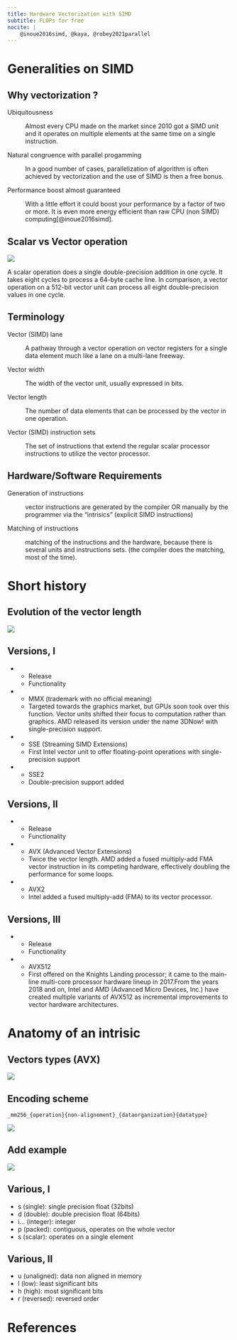 ```yaml
---
title: Hardware Vectorization with SIMD
subtitle: FLOPs for free
nocite: |
    @inoue2016simd, @kaya, @robey2021parallel
---
```


# Generalities on SIMD

## Why vectorization ? 

:::: incremental

Ubiquitousness

: Almost every CPU made on the market since 2010 got a SIMD unit and it operates on multiple elements at the same time on a single instruction.

Natural congruence with parallel progamming

: In a good number of cases, parallelization of algorithm is often achieved by vectorization and the use of SIMD is then a free bonus.

Performance boost almost guaranteed

: With a little effort it could boost your performance by a factor of two or more. It is even more energy efficient than raw CPU (non SIMD) computing[@inoue2016simd].

:::: 

## Scalar vs Vector operation

![](figs/scalar-vector.png){fig-align="center"}

A scalar operation does a single double-precision addition in one cycle. It takes eight cycles to process a 64-byte cache line. In comparison, a vector operation on a 512-bit vector unit can process all eight double-precision values in one cycle.

## Terminology 

Vector (SIMD) lane

: A pathway through a vector operation on vector registers for a single data element much like a lane on a multi-lane freeway.

Vector width

: The width of the vector unit, usually expressed in bits.

Vector length

: The number of data elements that can be processed by the vector in one operation.

Vector (SIMD) instruction sets

: The set of instructions that extend the regular scalar processor instructions to utilize the vector processor.

## Hardware/Software Requirements

Generation of instructions

: vector instructions are generated by the compiler OR manually by the programmer via the "intrisics" (explicit SIMD instructions)

Matching of instructions

: matching of the instructions and the hardware, because there is several units and instructions sets. (the compiler does the matching, most of the time).


# Short history

## Evolution of the vector length

![](figs/intel_simd.png){fig-align="center"}

## Versions, I 

:::list-table
* - Release
  - Functionality

* - MMX (trademark with no official meaning)
  - Targeted towards the graphics market, but GPUs soon took over this function. Vector units shifted their focus to computation rather than graphics. AMD released its version under the name 3DNow! with single-precision support.

* - SSE (Streaming SIMD Extensions)
  - First Intel vector unit to offer floating-point operations with single-precision support

* - SSE2
  - Double-precision support added 
:::

## Versions, II 

:::list-table
* - Release
  - Functionality

* - AVX (Advanced Vector Extensions)
  - Twice the vector length. AMD added a fused multiply-add FMA vector instruction in its competing hardware, effectively doubling the performance for some loops. 

* - AVX2
  - Intel added a fused multiply-add (FMA) to its vector processor.
:::

## Versions, III 

:::list-table
* - Release
  - Functionality

* - AVX512
  - First offered on the Knights Landing processor; it came to the main-line multi-core processor hardware lineup in 2017.From the years 2018 and on, Intel and AMD (Advanced Micro Devices, Inc.) have created multiple variants of AVX512 as incremental improvements to vector hardware architectures.
:::

# Anatomy of an intrisic 

## Vectors types (AVX)

![](figs/avx-vectors.png){fig-align="center"}

## Encoding scheme


```
_mm256_{operation}{non-alignement}_{dataorganization}{datatype}
```

![](figs/encoding.svg){fig-align="center"}

## Add example

![](figs/simd-add.png){fig-align="center"}

## Various, I

- s (single): single precision float (32bits)
- d (double): double precision float (64bits)
- i... (integer): integer
- p (packed): contiguous, operates on the whole vector
- s (scalar): operates on a single element

## Various, II

- u (unaligned): data non aligned in memory
- l (low): least significant bits
- h (high): most significant bits
- r (reversed): reversed order

# References
